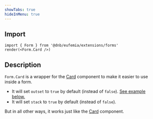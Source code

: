 ```yaml
---
showTabs: true
hideInMenu: true
---
```


## Import

```tsx
import { Form } from '@dnb/eufemia/extensions/forms'
render(<Form.Card />)
```

## Description

`Form.Card` is a wrapper for the [Card](/uilib/components/card/) component to make it easier to use inside a form.

- It will set `outset` to `true` by default (instead of `false`). [See example below.](#outset)
- It will set `stack` to `true` by default (instead of `false`).

But in all other ways, it works just like the [Card](/uilib/components/card/) component.
